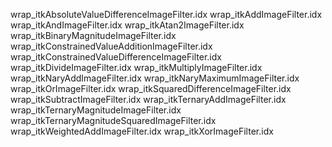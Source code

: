 wrap_itkAbsoluteValueDifferenceImageFilter.idx
wrap_itkAddImageFilter.idx
wrap_itkAndImageFilter.idx
wrap_itkAtan2ImageFilter.idx
wrap_itkBinaryMagnitudeImageFilter.idx
wrap_itkConstrainedValueAdditionImageFilter.idx
wrap_itkConstrainedValueDifferenceImageFilter.idx
wrap_itkDivideImageFilter.idx
wrap_itkMultiplyImageFilter.idx
wrap_itkNaryAddImageFilter.idx
wrap_itkNaryMaximumImageFilter.idx
wrap_itkOrImageFilter.idx
wrap_itkSquaredDifferenceImageFilter.idx
wrap_itkSubtractImageFilter.idx
wrap_itkTernaryAddImageFilter.idx
wrap_itkTernaryMagnitudeImageFilter.idx
wrap_itkTernaryMagnitudeSquaredImageFilter.idx
wrap_itkWeightedAddImageFilter.idx
wrap_itkXorImageFilter.idx

